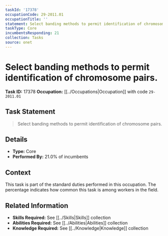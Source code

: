 ```yaml
---
taskId: '17378'
occupationCode: 29-2011.01
occupationTitle: ''
statement: Select banding methods to permit identification of chromosome pairs.
taskType: Core
incumbentsResponding: 21
collection: Tasks
source: onet
---
```

# Select banding methods to permit identification of chromosome pairs.

**Task ID:** 17378
**Occupation:** [[../Occupations|Occupation]] with code `29-2011.01`

## Task Statement

> Select banding methods to permit identification of chromosome pairs.

## Details

- **Type:** Core
- **Performed By:** 21.0% of incumbents

## Context

This task is part of the standard duties performed in this occupation. The percentage indicates how common this task is among workers in the field.

## Related Information

- **Skills Required:** See [[../Skills|Skills]] collection
- **Abilities Required:** See [[../Abilities|Abilities]] collection
- **Knowledge Required:** See [[../Knowledge|Knowledge]] collection
